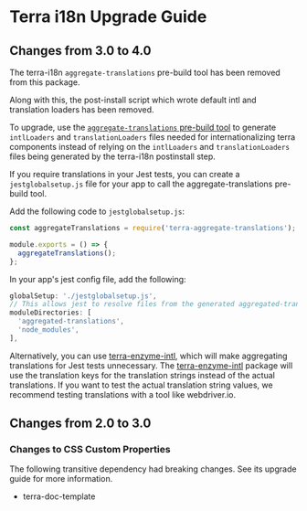 # Terra i18n Upgrade Guide

## Changes from 3.0 to 4.0

The terra-i18n `aggregate-translations` pre-build tool has been removed from this package.

Along with this, the post-install script which wrote default intl and translation loaders has been removed.

To upgrade, use the [`aggregate-translations` pre-build tool](https://github.com/cerner/terra-aggregate-translations#--terra-aggregate-translations) to generate `intlLoaders` and `translationLoaders` files needed for internationalizing terra components instead of relying on the `intlLoaders` and `translationLoaders` files being generated by the terra-i18n postinstall step.

If you require translations in your Jest tests, you can create a `jestglobalsetup.js` file for your app to call the aggregate-translations pre-build tool.

Add the following code to `jestglobalsetup.js`:

```js
const aggregateTranslations = require('terra-aggregate-translations');

module.exports = () => {
  aggregateTranslations();
};
```

In your app's jest config file, add the following:

```js
globalSetup: './jestglobalsetup.js',
// This allows jest to resolve files from the generated aggregated-translations in addition to node_modules
moduleDirectories: [
  'aggregated-translations',
  'node_modules',
],
```

Alternatively, you can use [terra-enzyme-intl](https://github.com/cerner/terra-enzyme-intl), which will make aggregating translations for Jest tests unnecessary. The [terra-enzyme-intl](https://github.com/cerner/terra-enzyme-intl) package will use the translation keys for the translation strings instead of the actual translations. If you want to test the actual translation string values, we recommend testing translations with a tool like webdriver.io.

## Changes from 2.0 to 3.0

### Changes to CSS Custom Properties

The following transitive dependency had breaking changes. See its upgrade guide for more information.
* terra-doc-template
